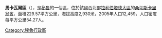 '''馬卡瓦爾區'''（{{lang-es|Distrito de Marcabal}}），是[[秘魯|秘魯]]的一個區，位於該國西北部[[拉利伯塔德大區|拉利伯塔德大區]]的[[桑切斯卡里翁省|桑切斯卡里翁省]]，面積229.57平方公里，海拔高度2,930米，2005年人口12,459，人口密度每平方公里54.27人。

{{Peru-geo-stub}}
[[Category:秘魯行政區|Category:秘魯行政區]]